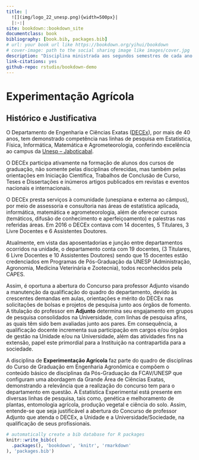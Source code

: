 ```yaml
--- 
title: |
  ![](img/logo_22_unesp.png){width=500px}|  
  |:-:|
site: bookdown::bookdown_site
documentclass: book
bibliography: [book.bib, packages.bib]
# url: your book url like https://bookdown.org/yihui/bookdown
# cover-image: path to the social sharing image like images/cover.jpg
description: "Disciplina ministrada aos segundos semestres de cada ano no curso de Graduação e Pós-graduação em Agronomia (Ciência do Solo e Genética e Melhoramento de Plantas) da Faculdade de Ciências Agrárias e Veterinárias (FCAV) da UNESP de Jaboticabal."
link-citations: yes
github-repo: rstudio/bookdown-demo
---
```


# Experimentação Agrícola {-}

## Histórico e Justificativa {-}

O Departamento de Engenharia e Ciências Exatas ([DECEx](https://www.fcav.unesp.br/#!/engenharia)), por mais de $40$ anos, tem demonstrado competência nas linhas de pesquisa em Estatística, Física, Informática, Matemática e Agrometeorologia, conferindo excelência ao campus da [Unesp – Jaboticabal](https://www.fcav.unesp.br/). 

O DECEx participa ativamente na formação de alunos dos cursos de graduação, não somente pelas disciplinas oferecidas, mas também pelas orientações em Iniciação Científica, Trabalhos de Conclusão de Curso, Teses e Dissertações e inúmeros artigos publicados em revistas e eventos nacionais e internacionais.

O DECEx presta serviços à comunidade (unespiana e externa ao câmpus), por meio de assessoria e consultoria nas áreas de estatística aplicada, informática, matemática e agrometeorologia, além de oferecer cursos (temáticos, difusão de conhecimento e aperfeiçoamento) e palestras nas referidas áreas. Em $2016$ o DECEx contava com $14$ docentes, $5$ Titulares, $3$ Livre Docentes e $6$ Assistentes Doutores. 

Atualmente, em vista das aposentadorias e junção entre departamentos ocorridos na unidade, o departamento conta com $19$ docentes, ($3$ Titulares, $6$ Livre Docentes e $10$ Assistentes Doutores) sendo que $15$ docentes estão credenciados em Programas de Pós-Graduação da UNESP (Administração, Agronomia, Medicina Veterinária e Zootecnia), todos reconhecidos pela CAPES.  

Assim, é oportuna a abertura do Concurso para professor Adjunto visando a manutenção da qualificação do quadro do departamento, devido às crescentes demandas em aulas, orientações e mérito do DECEx nas solicitações de bolsas e projetos de pesquisa junto aos órgãos de fomento. A titulação do professor em **Adjunto** determina seu engajamento em grupos de pesquisa consolidados na Universidade, com linhas de pesquisa afins, as quais têm sido bem avaliadas junto aos pares. Em consequência, a qualificação docente incrementa sua participação em cargos e/ou órgãos de gestão na Unidade e/ou na Universidade, além das atividades fins na extensão, papel este primordial para a Instituição na contrapartida para a sociedade. 

A disciplina de **Experimentação Agrícola** faz parte do quadro de disciplinas do Curso de Graduação em Engenharia Agronômica e compõem o conteúdo básico de disciplinas da Pós-Graduação da FCAV/UNESP que configuram uma abordagem da Grande Área de Ciências Exatas, demonstrando a relevância que a realização do concurso tem para o departamento em questão. A Estatística Experimental está presente em diversas linhas de pesquisa, tais como, genética e melhoramento de plantas, entomologia agrícola, produção vegetal e ciência do solo. Assim, entende-se que seja justificável a abertura do Concurso de professor Adjunto que atenda o DECEx, a Unidade e a Universidade/Sociedade, na qualificação de seus profissionais.


```r
# automatically create a bib database for R packages
knitr::write_bib(c(
  .packages(), 'bookdown', 'knitr', 'rmarkdown'
), 'packages.bib')
```
